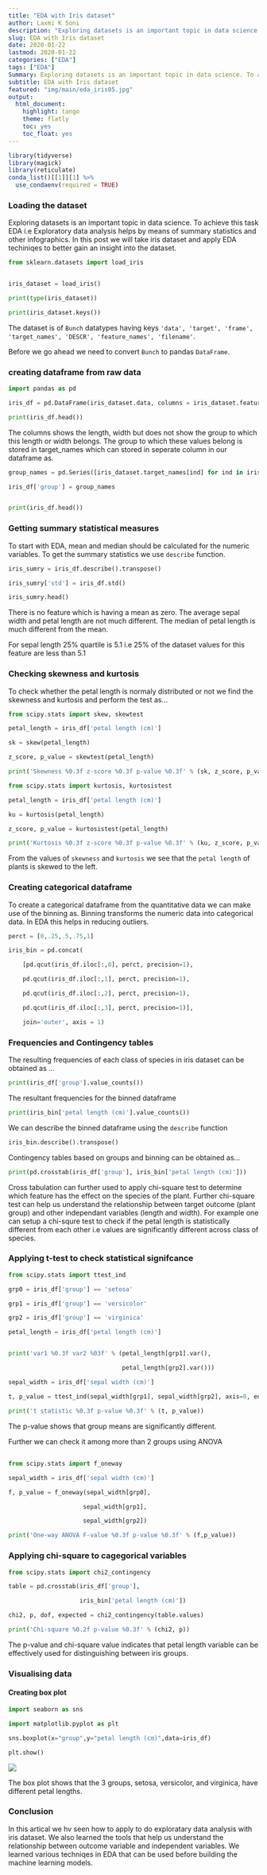 ```yaml
---
title: "EDA with Iris dataset"
author: Laxmi K Soni 
description: "Exploring datasets is an important topic in data science. To achieve this task EDA i.e Exploratory data analysis helps"
slug: EDA with Iris dataset 
date: 2020-01-22
lastmod: 2020-01-22
categories: ["EDA"]
tags: ["EDA"]
Summary: Exploring datasets is an important topic in data science. To achieve this task EDA i.e Exploratory data analysis helps
subtitle: EDA with Iris dataset
featured: "img/main/eda_iris05.jpg"
output:
  html_document:
    highlight: tango
    theme: flatly
    toc: yes
    toc_float: yes
---
```




```r
library(tidyverse)
library(magick)
library(reticulate)
conda_list()[[1]][1] %>% 
  use_condaenv(required = TRUE)

```

### Loading the dataset

Exploring datasets is an important topic in data science. To achieve this task EDA i.e Exploratory data analysis helps by means of summary statistics and other infographics. In this post we will take iris dataset and apply EDA techiniqes to better gain an insight into the dataset.


```python
from sklearn.datasets import load_iris


iris_dataset = load_iris()

print(type(iris_dataset))

print(iris_dataset.keys())
```

The dataset is of `Bunch` datatypes having keys `'data', 'target', 'frame', 'target_names', 'DESCR', 'feature_names', 'filename'`.

Before we go ahead we need to convert `Bunch` to pandas `DataFrame`.

### creating dataframe from raw data

```python

import pandas as pd

iris_df = pd.DataFrame(iris_dataset.data, columns = iris_dataset.feature_names)

print(iris_df.head())

```

The columns shows the length, width but does not show the group to which this length or width belongs. The group to which these values belong is stored in target_names which can stored in seperate column in our dataframe as.

```python

group_names = pd.Series([iris_dataset.target_names[ind] for ind in iris_dataset.target], dtype = 'category')

iris_df['group'] = group_names


print(iris_df.head())
```


### Getting summary statistical measures

To start with EDA, mean and median should be calculated for the numeric variables. To get the summary statistics we use `describe` function.


```python
iris_sumry = iris_df.describe().transpose()

iris_sumry['std'] = iris_df.std()

iris_sumry.head()
```

There is no feature which is having a mean as zero. The average sepal width and petal length are not much different. The median of petal length is much different from the mean.

For sepal length 25% quartile is 5.1 i.e 25% of the dataset values for this feature are less than 5.1

### Checking skewness and kurtosis

To check whether the petal length is normaly distributed or not we find the skewness and kurtosis and perform the test as...

```python
from scipy.stats import skew, skewtest

petal_length = iris_df['petal length (cm)']

sk = skew(petal_length)

z_score, p_value = skewtest(petal_length)

print('Skewness %0.3f z-score %0.3f p-value %0.3f' % (sk, z_score, p_value))
```


```python

from scipy.stats import kurtosis, kurtosistest

petal_length = iris_df['petal length (cm)']

ku = kurtosis(petal_length)

z_score, p_value = kurtosistest(petal_length)

print('Kurtosis %0.3f z-score %0.3f p-value %0.3f' % (ku, z_score, p_value))

```


From the values of `skewness` and `kurtosis` we see that the `petal length` of plants is skewed to the left.

### Creating categorical dataframe

To create a categorical dataframe from the quantitative data we can make use of the binning as. Binning transforms the numeric data into categorical data. In EDA this helps in reducing outliers.

```python

perct = [0,.25,.5,.75,1]

iris_bin = pd.concat(

    [pd.qcut(iris_df.iloc[:,0], perct, precision=1),

    pd.qcut(iris_df.iloc[:,1], perct, precision=1),

    pd.qcut(iris_df.iloc[:,2], perct, precision=1),

    pd.qcut(iris_df.iloc[:,3], perct, precision=1)],

    join='outer', axis = 1)

```


### Frequencies and Contingency tables

The resulting frequencies of each class of species in iris dataset can be obtained as ...

```python

print(iris_df['group'].value_counts())

```

The resultant frequencies for the binned dataframe

```python

print(iris_bin['petal length (cm)'].value_counts())

```

We can describe the binned dataframe using the `describe` function

```python
iris_bin.describe().transpose()
```

Contingency tables based on groups and binning can be obtained as...

```python
print(pd.crosstab(iris_df['group'], iris_bin['petal length (cm)']))
```

Cross tabulation can further used to apply chi-square test to determine which feature has the effect on the species of the plant. Further chi-square test can help us understand the relationship between target outcome (plant group) and other independant variables (length and width). For example one can setup a chi-squre test to check if the petal length is statistically different from each other i.e values are significantly different across class of species.

### Applying t-test to check statistical signifcance

```python
from scipy.stats import ttest_ind

grp0 = iris_df['group'] == 'setosa'

grp1 = iris_df['group'] == 'versicolor'

grp2 = iris_df['group'] == 'virginica'

petal_length = iris_df['petal length (cm)']


print('var1 %0.3f var2 %03f' % (petal_length[grp1].var(),

                                petal_length[grp2].var()))

sepal_width = iris_df['sepal width (cm)']

t, p_value = ttest_ind(sepal_width[grp1], sepal_width[grp2], axis=0, equal_var=False)

print('t statistic %0.3f p-value %0.3f' % (t, p_value))
```

The p-value shows that group means are significantly different.

Further we can check it among more than 2 groups using ANOVA



##
```python

from scipy.stats import f_oneway

sepal_width = iris_df['sepal width (cm)']

f, p_value = f_oneway(sepal_width[grp0],

                     sepal_width[grp1],

                     sepal_width[grp2])

print('One-way ANOVA F-value %0.3f p-value %0.3f' % (f,p_value))

```


### Applying chi-square to cagegorical variables

```python

from scipy.stats import chi2_contingency

table = pd.crosstab(iris_df['group'],

                    iris_bin['petal length (cm)'])

chi2, p, dof, expected = chi2_contingency(table.values)

print('Chi-square %0.2f p-value %0.3f' % (chi2, p))

```
The p-value  and chi-square value indicates that petal length variable can be effectively used for distinguishing between iris groups.


### Visualising data


#### Creating box plot 

```python
import seaborn as sns

import matplotlib.pyplot as plt

sns.boxplot(x="group",y="petal length (cm)",data=iris_df)

plt.show()
```

![](/img/main/irisboxplot.png)

The box plot shows that the 3 groups, setosa, versicolor, and virginica, have different petal lengths.

### Conclusion

In this artical we hv seen how to apply to do exploratary data analysis with iris dataset. We also learned the tools that help us understand the relationship between outcome variable and independent variables. We learned various techniqes in EDA that can be used before building the machine learning models.